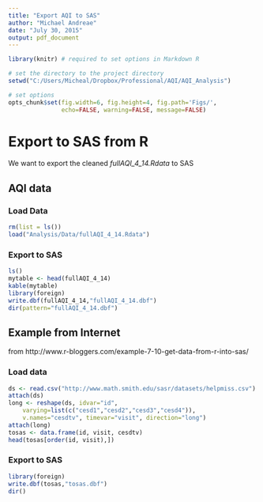 ```yaml
---
title: "Export AQI to SAS"
author: "Michael Andreae"
date: "July 30, 2015"
output: pdf_document
---
```


```r
library(knitr) # required to set options in Markdown R
```


```r

# set the directory to the project directory
setwd("C:/Users/Micheal/Dropbox/Professional/AQI/AQI_Analysis")

# set options
opts_chunk$set(fig.width=6, fig.height=4, fig.path='Figs/',
               echo=FALSE, warning=FALSE, message=FALSE)
```

# Export to SAS from R

We want to export the cleaned *fullAQI_4_14.Rdata* to SAS

## AQI data

### Load Data

```r
rm(list = ls())
load("Analysis/Data/fullAQI_4_14.Rdata")
```

### Export to SAS

```r
ls()
mytable <- head(fullAQI_4_14)
kable(mytable)
library(foreign)
write.dbf(fullAQI_4_14,"fullAQI_4_14.dbf")
dir(pattern="fullAQI_4_14.dbf")
```

## Example from Internet
from http://www.r-bloggers.com/example-7-10-get-data-from-r-into-sas/

### Load data

```r
ds <- read.csv("http://www.math.smith.edu/sasr/datasets/helpmiss.csv")
attach(ds)
long <- reshape(ds, idvar="id", 
    varying=list(c("cesd1","cesd2","cesd3","cesd4")),
    v.names="cesdtv", timevar="visit", direction="long")
attach(long)
tosas <- data.frame(id, visit, cesdtv)
head(tosas[order(id, visit),])
```

### Export to SAS 

```r

library(foreign)
write.dbf(tosas,"tosas.dbf")
dir()
```


